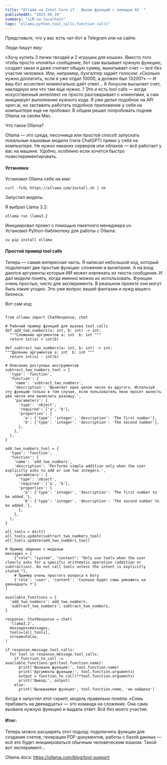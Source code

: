 ```yaml
---
title: "Ollama на Intel Core i7 - Вызов функций с помощью AI  "
publishedAt: "2025-04-20"
summary: "LLM на localhost"
tags: "ollama,python,tool_calls,function calls"
---
```




Представьте, что у вас есть чат-бот в Telegram или  на сайте. 

Люди пишут ему: 

«Хочу купить 3 пачки гвоздей и 2 игрушки для кошки». 
Вместо того чтобы просто «понять» сообщение, бот сам вызывает нужную функцию, создает заказ и 
даже считает общую сумму, выкатывает счет — всё без участия человека. 
Или, например, бухгалтер задаёт голосом: «Сколько нужно доплатить, если я уже отдал 10000, а должен был 13200?» — 
И ваш бот ассистент моментально даёт ответ... А бонусом высылает счет, накладную или что там еще нужно..?
Это и есть tool calls — когда искусственный интеллект не просто разговаривает с клиентами, а сам инициирует выполнение нужного кода. 
Я уже делал подобное на API open.ai, но заставить работать подобное приложение у себя на компьютере еще не пробовал. 
В общем решил попробовать подняв Ollama на своём Mac.

Что такое Ollama?


Ollama — это среда, песочница или простой способ запускать локальные языковые модели (типа ChatGPT) прямо у себя на компьютере. 
Не нужно никаких серверов или облаков — всё работает у вас на машине. Удобно, особенно если хочется быстро поэкспериментировать.


#### Установка:


Установил Ollama себе на мак:

```
curl -fsSL https://ollama.com/install.sh | sh
```
Запустил модель:

Я выбрал Llama 3.2:

```
ollama run llama3.2

```

Инициировал проект с помощью пакетного менеджера uv.  
Установил Python-библиотеку для работы с Ollama:

```
uv pip install ollama
```
#### Простой пример tool calls

Теперь — самая интересная часть. Я написал небольшой код, который подключает две простые функции: сложение и вычитание. 
А на вход даются аргументы которые ИИ может извлекать из текста сообщения.
И дал модели понять, когда именно можно их использовать.
Функции очень простые, чисто для эксперимента. В реальном проекте они могут быть какие угодно. 
Это уже вопрос вашей фантазии и нужд вашего бизнеса.

Вот сам код:
```

from ollama import ChatResponse, chat

# Рабочий пример функций для вызова tool calls
def add_two_numbers(a: int, b: int) -> int:
  """Сложение аргументов a: int  b: int """  
  return int(a) + int(b)

def subtract_two_numbers(a: int, b: int) -> int:
"""Деление аргументов a: int  b: int """
  return int(a) - int(b)

# Описание доступных инструментов
subtract_two_numbers_tool = {
  'type': 'function',
  'function': {
    'name': 'subtract_two_numbers',
    'description': 'Вычитает одно целое число из другого. Используй эту функцию только в том случае, если пользователь явно просит вычесть два числа или вычислить разницу.',
    'parameters': {
      'type': 'object',
      'required': ['a', 'b'],
      'properties': {
        'a': {'type': 'integer', 'description': 'The first number'},
        'b': {'type': 'integer', 'description': 'The second number'},
      },
    },
  },
}

add_two_numbers_tool = {
  'type': 'function',
  'function': {
    'name': 'add_two_numbers',
    'description': 'Performs simple addition only when the user explicitly asks to add or sum two integers.',
    'parameters': {
      'type': 'object',
      'required': ['a', 'b'],
      'properties': {
        'a': {'type': 'integer', 'description': 'The first number to be added.'},
        'b': {'type': 'integer', 'description': 'The second number to be added.'},
      },
    },
  },
}

all_tools = dict()
all_tools.update(subtract_two_numbers_tool)
all_tools.update(add_two_numbers_tool)

# Пример общения с моделью
messages = [
    {"role": "system", "content": "Only use tools when the user clearly asks for a specific arithmetic operation (addition or subtraction). Do not call tools unless the intent is explicitly stated."},
    # Пример очень простого вопроса к боту
    {'role': 'user', 'content': 'Сколько будет семь умножить на двенадцать ?'}
]

available_functions = {
  'add_two_numbers': add_two_numbers,
  'subtract_two_numbers': subtract_two_numbers,
}

response: ChatResponse = chat(
  'llama3.2',
  messages=messages,
  tools=[all_tools],
  stream=False,
)

if response.message.tool_calls:
  for tool in response.message.tool_calls:
    if function_to_call := available_functions.get(tool.function.name):
      print('Вызвана функция:', tool.function.name)
      print('Аргументы функции:', tool.function.arguments)
      output = function_to_call(**tool.function.arguments)
      print('Вывод:', output)
    else:
      print('Вызываемая функция', tool.function.name, 'не найдена')

```

Когда я запустил этот скрипт, модель правильно поняла: «Семь прибавить на двенадцать» — это команда на сложение. Она сама вызвала нужную функцию и выдала ответ. Всё без моего участия.

#### Итог:
Теперь можно расширять этот подход: подключить функции для создания счетов, генерации PDF-документов, работы с базой данных — всё это будет инициироваться обычным человеческим языком.
Такой вот эксперимент...

Ollama docs:
<https://ollama.com/blog/tool-support>